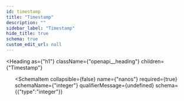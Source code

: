 ```yaml
---
id: timestamp
title: "Timestamp"
description: ""
sidebar_label: "Timestamp"
hide_title: true
schema: true
custom_edit_url: null
---
```



<Heading
  as={"h1"}
  className={"openapi__heading"}
  children={"Timestamp"}
>
</Heading>





<ul>
  <SchemaItem
    collapsible={false}
    name={"seconds"}
    required={true}
    schemaName={"integer"}
    qualifierMessage={undefined}
    schema={{"type":"integer"}}
  >
    
  </SchemaItem><SchemaItem
    collapsible={false}
    name={"nanos"}
    required={true}
    schemaName={"integer"}
    qualifierMessage={undefined}
    schema={{"type":"integer"}}
  >
    
  </SchemaItem>
</ul>
            